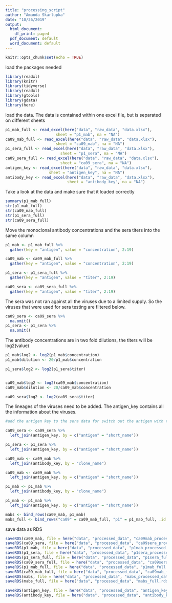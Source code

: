 ```yaml
---
title: "processing_script"
author: "Amanda Skarlupka"
date: "10/26/2019"
output:
  html_document:
    df_print: paged
  pdf_document: default
  word_document: default
---
```


```r
knitr::opts_chunk$set(echo = TRUE)
```


load the packages needed

```r
library(readxl)
library(knitr)
library(tidyverse)
library(readxl)
library(gtools)
library(gdata)
library(here)

```


load the data. The data is contained within one excel file, but is separated on different sheets
```r

p1_mab_full <- read_excel(here("data", "raw_data", "data.xlsx"), 
                      sheet = "p1_mab", na = "NA")
ca09_mab_full <- read_excel(here("data", "raw_data", "data.xlsx"), 
                      sheet = "ca09_mab", na = "NA")
p1_sera_full <- read_excel(here("data", "raw_data", "data.xlsx"), 
                        sheet = "p1_sera", na = "NA")
ca09_sera_full <- read_excel(here("data", "raw_data", "data.xlsx"), 
                        sheet = "ca09_sera", na = "NA")
antigen_key <- read_excel(here("data", "raw_data", "data.xlsx"), 
                   sheet = "antigen_key", na = "NA")
antibody_key <- read_excel(here("data", "raw_data", "data.xlsx"),
                           sheet = "antibody_key", na = "NA")


```



Take a look at the data and make sure that it loaded correctly
```r

summary(p1_mab_full)
str(p1_mab_full)
str(ca09_mab_full)
str(p1_sera_full)
str(ca09_sera_full)

```


Move the monoclonal antibody concentrations and the sera titers into the same column

```r

p1_mab <- p1_mab_full %>%
  gather(key = "antigen", value = "concentration", 2:19)

ca09_mab <- ca09_mab_full %>%
  gather(key = "antigen", value = "concentration", 2:19)

p1_sera <- p1_sera_full %>%
  gather(key = "antigen", value = "titer", 2:19)

ca09_sera <- ca09_sera_full %>%
  gather(key = "antigen", value = "titer", 2:19)

```



The sera was not ran against all the viruses due to a limited supply. So the viruses that were used for sera testing are filtered below.

```r

ca09_sera <- ca09_sera %>%
  na.omit()
p1_sera <- p1_sera %>%
  na.omit()

```

The antibody concentrations are in two fold dilutions, the titers will be log2(value)

```r

p1_mab$log2 <- log2(p1_mab$concentration)
p1_mab$dilution <- 20/p1_mab$concentration

p1_sera$log2 <- log2(p1_sera$titer)


ca09_mab$log2 <- log2(ca09_mab$concentration)
ca09_mab$dilution <- 20/ca09_mab$concentration

ca09_sera$log2 <- log2(ca09_sera$titer)

```


The lineages of the viruses need to be added. The antigen_key contains all the information about the viruses. 

```r
#add the antigen key to the sera data for switch out the antigen with the antigen key for ease of script writing

ca09_sera <- ca09_sera %>%
  left_join(antigen_key, by = c("antigen" = "short_name"))

p1_sera <- p1_sera %>%
  left_join(antigen_key, by = c("antigen" = "short_name"))

ca09_mab <- ca09_mab %>%
  left_join(antibody_key, by = "clone_name")

ca09_mab <- ca09_mab %>%
  left_join(antigen_key, by = c("antigen" = "short_name"))

p1_mab <- p1_mab %>%
  left_join(antibody_key, by = "clone_name")

p1_mab <- p1_mab %>%
  left_join(antigen_key, by = c("antigen" = "short_name"))

mabs <- bind_rows(ca09_mab, p1_mab)
mabs_full <- bind_rows("ca09" = ca09_mab_full, "p1" = p1_mab_full, .id = "mab")
```


save data as RDS

```r

saveRDS(ca09_mab, file = here("data", "processed_data", "ca09mab_processed_data.rds"))
saveRDS(ca09_sera, file = here("data", "processed_data", "ca09sera_processed_data.rds"))
saveRDS(p1_mab, file = here("data", "processed_data", "p1mab_processed_data.rds"))
saveRDS(p1_sera, file = here("data", "processed_data", "p1sera_processed_data.rds"))
saveRDS(p1_sera_full, file = here("data", "processed_data", "p1sera_full.rds"))
saveRDS(ca09_sera_full, file = here("data", "processed_data", "ca09sera_full.rds"))
saveRDS(p1_mab_full, file = here("data", "processed_data", "p1mab_full.rds"))
saveRDS(ca09_mab_full, file = here("data", "processed_data", "ca09mab_full.rds"))
saveRDS(mabs, file = here("data", "processed_data", "mabs_processed_data.rds"))
saveRDS(mabs_full, file = here("data", "processed_data", "mabs_full.rds"))

saveRDS(antigen_key, file = here("data", "processed_data", "antigen_key.rds"))
saveRDS(antibody_key, file = here("data", "processed_data", "antibody_key.rds"))


```
